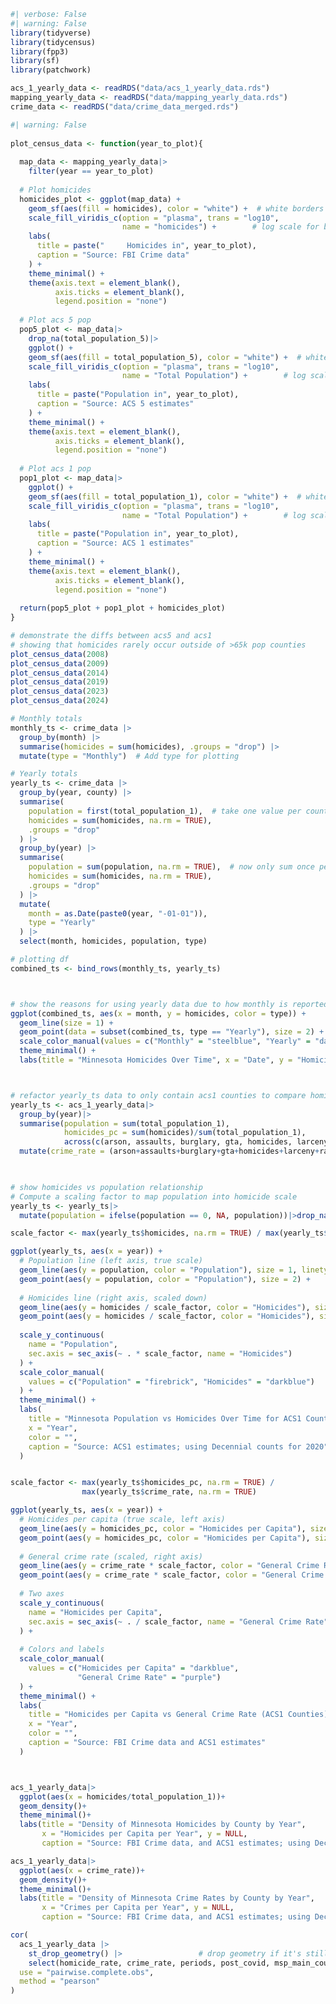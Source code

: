 ```r
#| verbose: False
#| warning: False
library(tidyverse)
library(tidycensus)
library(fpp3)
library(sf)
library(patchwork)

acs_1_yearly_data <- readRDS("data/acs_1_yearly_data.rds")
mapping_yearly_data <- readRDS("data/mapping_yearly_data.rds")
crime_data <- readRDS("data/crime_data_merged.rds")
```

```r
#| warning: False
  
plot_census_data <- function(year_to_plot){
  
  map_data <- mapping_yearly_data|>
    filter(year == year_to_plot)
  
  # Plot homicides
  homicides_plot <- ggplot(map_data) +
    geom_sf(aes(fill = homicides), color = "white") +  # white borders between counties
    scale_fill_viridis_c(option = "plasma", trans = "log10", 
                         name = "homicides") +        # log scale for better contrast
    labs(
      title = paste("     Homicides in", year_to_plot),
      caption = "Source: FBI Crime data"
    ) +
    theme_minimal() +
    theme(axis.text = element_blank(),
          axis.ticks = element_blank(),
          legend.position = "none")
  
  # Plot acs 5 pop
  pop5_plot <- map_data|>
    drop_na(total_population_5)|>
    ggplot() +
    geom_sf(aes(fill = total_population_5), color = "white") +  # white borders between counties
    scale_fill_viridis_c(option = "plasma", trans = "log10", 
                         name = "Total Population") +        # log scale for better contrast
    labs(
      title = paste("Population in", year_to_plot),
      caption = "Source: ACS 5 estimates"
    ) +
    theme_minimal() +
    theme(axis.text = element_blank(),
          axis.ticks = element_blank(),
          legend.position = "none")
  
  # Plot acs 1 pop
  pop1_plot <- map_data|>
    ggplot() +
    geom_sf(aes(fill = total_population_1), color = "white") +  # white borders between counties
    scale_fill_viridis_c(option = "plasma", trans = "log10", 
                         name = "Total Population") +        # log scale for better contrast
    labs(
      title = paste("Population in", year_to_plot),
      caption = "Source: ACS 1 estimates"
    ) +
    theme_minimal() +
    theme(axis.text = element_blank(),
          axis.ticks = element_blank(),
          legend.position = "none")
  
  return(pop5_plot + pop1_plot + homicides_plot)
}

# demonstrate the diffs between acs5 and acs1
# showing that homicides rarely occur outside of >65k pop counties
plot_census_data(2008)
plot_census_data(2009)
plot_census_data(2014)
plot_census_data(2019)
plot_census_data(2023)
plot_census_data(2024)
```

```r
# Monthly totals
monthly_ts <- crime_data |>
  group_by(month) |>
  summarise(homicides = sum(homicides), .groups = "drop") |>
  mutate(type = "Monthly")  # Add type for plotting

# Yearly totals
yearly_ts <- crime_data |>
  group_by(year, county) |>
  summarise(
    population = first(total_population_1),  # take one value per county
    homicides = sum(homicides, na.rm = TRUE),
    .groups = "drop"
  ) |>
  group_by(year) |>
  summarise(
    population = sum(population, na.rm = TRUE),  # now only sum once per county
    homicides = sum(homicides, na.rm = TRUE),
    .groups = "drop"
  ) |>
  mutate(
    month = as.Date(paste0(year, "-01-01")),
    type = "Yearly"
  ) |>
  select(month, homicides, population, type)

# plotting df
combined_ts <- bind_rows(monthly_ts, yearly_ts)



# show the reasons for using yearly data due to how monthly is reported
ggplot(combined_ts, aes(x = month, y = homicides, color = type)) +
  geom_line(size = 1) +
  geom_point(data = subset(combined_ts, type == "Yearly"), size = 2) +  # emphasize yearly points
  scale_color_manual(values = c("Monthly" = "steelblue", "Yearly" = "darkblue")) +
  theme_minimal() +
  labs(title = "Minnesota Homicides Over Time", x = "Date", y = "Homicides", color = "Time Period")



# refactor yearly_ts data to only contain acs1 counties to compare homicide rates to population counts
yearly_ts <- acs_1_yearly_data|>
  group_by(year)|>
  summarise(population = sum(total_population_1),
            homicides_pc = sum(homicides)/sum(total_population_1),
            across(c(arson, assaults, burglary, gta, homicides, larceny, rape, robbery), sum))|>
  mutate(crime_rate = (arson+assaults+burglary+gta+homicides+larceny+rape+robbery)/population)
  


# show homicides vs population relationship
# Compute a scaling factor to map population into homicide scale
yearly_ts <- yearly_ts|>
  mutate(population = ifelse(population == 0, NA, population))|>drop_na()

scale_factor <- max(yearly_ts$homicides, na.rm = TRUE) / max(yearly_ts$population, na.rm = TRUE)

ggplot(yearly_ts, aes(x = year)) +
  # Population line (left axis, true scale)
  geom_line(aes(y = population, color = "Population"), size = 1, linetype = "dashed") +
  geom_point(aes(y = population, color = "Population"), size = 2) +
  
  # Homicides line (right axis, scaled down)
  geom_line(aes(y = homicides / scale_factor, color = "Homicides"), size = 1) +
  geom_point(aes(y = homicides / scale_factor, color = "Homicides"), size = 2) +
  
  scale_y_continuous(
    name = "Population",
    sec.axis = sec_axis(~ . * scale_factor, name = "Homicides")
  ) +
  scale_color_manual(
    values = c("Population" = "firebrick", "Homicides" = "darkblue")
  ) +
  theme_minimal() +
  labs(
    title = "Minnesota Population vs Homicides Over Time for ACS1 Counties",
    x = "Year",
    color = "",
    caption = "Source: ACS1 estimates; using Decennial counts for 2020"
  )


scale_factor <- max(yearly_ts$homicides_pc, na.rm = TRUE) / 
                max(yearly_ts$crime_rate, na.rm = TRUE)

ggplot(yearly_ts, aes(x = year)) +
  # Homicides per capita (true scale, left axis)
  geom_line(aes(y = homicides_pc, color = "Homicides per Capita"), size = 1) +
  geom_point(aes(y = homicides_pc, color = "Homicides per Capita"), size = 2) +
  
  # General crime rate (scaled, right axis)
  geom_line(aes(y = crime_rate * scale_factor, color = "General Crime Rate"), size = 1, linetype = "dashed") +
  geom_point(aes(y = crime_rate * scale_factor, color = "General Crime Rate"), size = 2) +
  
  # Two axes
  scale_y_continuous(
    name = "Homicides per Capita",
    sec.axis = sec_axis(~ . / scale_factor, name = "General Crime Rate")
  ) +
  
  # Colors and labels
  scale_color_manual(
    values = c("Homicides per Capita" = "darkblue", 
               "General Crime Rate" = "purple")
  ) +
  theme_minimal() +
  labs(
    title = "Homicides per Capita vs General Crime Rate (ACS1 Counties)",
    x = "Year",
    color = "",
    caption = "Source: FBI Crime data and ACS1 estimates"
  )



acs_1_yearly_data|>
  ggplot(aes(x = homicides/total_population_1))+
  geom_density()+
  theme_minimal()+
  labs(title = "Density of Minnesota Homicides by County by Year", 
       x = "Homicides per Capita per Year", y = NULL, 
       caption = "Source: FBI Crime data, and ACS1 estimates; using Decennial counts for 2020")

acs_1_yearly_data|>
  ggplot(aes(x = crime_rate))+
  geom_density()+
  theme_minimal()+
  labs(title = "Density of Minnesota Crime Rates by County by Year", 
       x = "Crimes per Capita per Year", y = NULL, 
       caption = "Source: FBI Crime data, and ACS1 estimates; using Decennial counts for 2020")
```

```r
cor(
  acs_1_yearly_data |> 
    st_drop_geometry() |>                 # drop geometry if it's still there
    select(homicide_rate, crime_rate, periods, post_covid, msp_main_counties, officers, median_household_income, pct_lessthan_5kincome, pct_highschool_or_greater, pct_children_missing_parents, pct_non_white, Binge.drinking.prevalence),
  use = "pairwise.complete.obs",
  method = "pearson"
)
```
